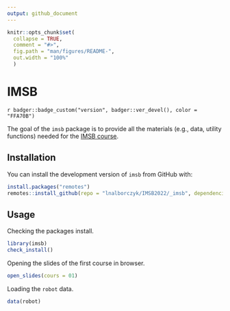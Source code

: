 ```yaml
---
output: github_document
---
```


<!-- README.md is generated from README.Rmd. Please edit that file -->

```r
knitr::opts_chunk$set(
  collapse = TRUE,
  comment = "#>",
  fig.path = "man/figures/README-",
  out.width = "100%"
  )
```

# IMSB

<!-- badges: start -->
`r badger::badge_custom("version", badger::ver_devel(), color = "FFA70B")`
<!-- badges: end -->

The goal of the `imsb` package is to provide all the materials (e.g., data, utility functions) needed for the [IMSB course](https://www.barelysignificant.com/IMSB2022/).

## Installation

You can install the development version of `imsb` from GitHub with:

```r
install.packages("remotes")
remotes::install_github(repo = "lnalborczyk/IMSB2022/_imsb", dependencies = TRUE)
```

## Usage

Checking the packages install.

```r
library(imsb)
check_install()
```

Opening the slides of the first course in browser.

```r
open_slides(cours = 01)
```

Loading the `robot` data.

```r
data(robot)
```
